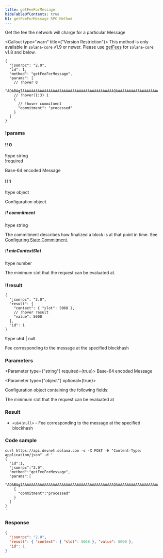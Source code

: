 ```yaml
---
title: getFeeForMessage
hideTableOfContents: true
h1: getFeeForMessage RPC Method
---
```


Get the fee the network will charge for a particular Message

<Callout type="warn" title={"Version Restriction"}>
  This method is only available in `solana-core` v1.9 or newer. Please use
  [getFees](/docs/rpc/deprecated/getfees) for `solana-core` v1.8 and below.
</Callout>

<HTTPMethod>

```jsonc !!request
{
  "jsonrpc": "2.0",
  "id": 1,
  "method": "getFeeForMessage",
  "params": [
    // !hover 0
    "AQABAgIAAAAAAAAAAAAAAAAAAAAAAAAAAAAAAAAAAAAAAAAAAQAAAAAAAAAAAAAAAAAAAAAAAAAAAAAAAAAAAAAAAAAAAAAAAAAAAAAAAAAAAAAAAAAAAAAAAAAAAAAAAAAAAAEBAQAA",
    // !hover(1:3) 1
    {
      // !hover commitment
      "commitment": "processed"
    }
  ]
}
```

### !params

#### !! 0

!type string  
!required

Base-64 encoded Message

#### !! 1

!type object

Configuration object.

##### !! commitment

!type string

The commitment describes how finalized a block is at that point in time. See
[Configuring State Commitment](/docs/rpc#configuring-state-commitment).

##### !! minContextSlot

!type number

The minimum slot that the request can be evaluated at.

### !!result

```jsonc !response
{
  "jsonrpc": "2.0",
  "result": {
    "context": { "slot": 5068 },
    // !hover result
    "value": 5000
  },
  "id": 1
}
```

!type u64 | null

Fee corresponding to the message at the specified blockhash

</HTTPMethod>

<DocSideBySide>

<DocLeftSide>

### Parameters

<Parameter type={"string"} required={true}>
  Base-64 encoded Message
</Parameter>

<Parameter type={"object"} optional={true}>

Configuration object containing the following fields:

<Field
  name="commitment"
  type="string"
  optional={true}
  href="/docs/rpc/index.mdx#configuring-state-commitment"
/>

<Field name="minContextSlot" type="number" optional={true}>
  The minimum slot that the request can be evaluated at
</Field>

</Parameter>

### Result

- `<u64|null>` - Fee corresponding to the message at the specified blockhash

</DocLeftSide>

<DocRightSide>

### Code sample

```shell
curl https://api.devnet.solana.com -s -X POST -H "Content-Type: application/json" -d '
{
  "id":1,
  "jsonrpc":"2.0",
  "method":"getFeeForMessage",
  "params":[
    "AQABAgIAAAAAAAAAAAAAAAAAAAAAAAAAAAAAAAAAAAAAAAAAAQAAAAAAAAAAAAAAAAAAAAAAAAAAAAAAAAAAAAAAAAAAAAAAAAAAAAAAAAAAAAAAAAAAAAAAAAAAAAAAAAAAAAEBAQAA",
    {
      "commitment":"processed"
    }
  ]
}
'
```

### Response

```json
{
  "jsonrpc": "2.0",
  "result": { "context": { "slot": 5068 }, "value": 5000 },
  "id": 1
}
```

</DocRightSide>
</DocSideBySide>
